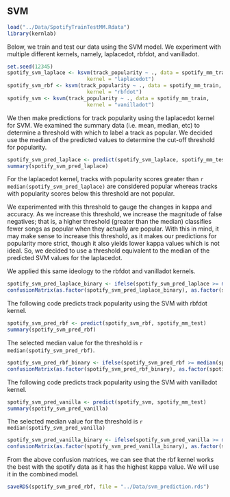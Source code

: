 ## SVM
```r
load("../Data/SpotifyTrainTestMM.Rdata")
library(kernlab)
```

Below, we train and test our data using the SVM model. We experiment with multiple different kernels, namely, laplacedot, rbfdot, and vanilladot.
```r
set.seed(12345)
spotify_svm_laplace <- ksvm(track_popularity ~ ., data = spotify_mm_train,
                          kernel = "laplacedot")
spotify_svm_rbf <- ksvm(track_popularity ~ ., data = spotify_mm_train,
                          kernel = "rbfdot")
spotify_svm <- ksvm(track_popularity ~ ., data = spotify_mm_train,
                          kernel = "vanilladot")
```

We then make predictions for track popularity using the laplacedot kernel for SVM.
We examined the summary data (i.e. mean, median, etc) to determine a threshold with which to label a track as popular. We decided use the median of the predicted values to determine the cut-off threshold for popularity. 
```r
spotify_svm_pred_laplace <- predict(spotify_svm_laplace, spotify_mm_test)
summary(spotify_svm_pred_laplace)
```

For the laplacedot kernel, tracks with popularity scores greater than `r median(spotify_svm_pred_laplace)` are considered popular whereas tracks with popularity scores below this threshold are not popular.

We experimented with this threshold to gauge the changes in kappa and accuracy. As we increase this threshold, we increase the magnitude of false negatives; that is, a higher threshold (greater than the median) classifies fewer songs as popular when they actually are popular. With this in mind, it may make sense to increase this threshold, as it makes our predictions for popularity more strict, though it also yields lower kappa values which is not ideal. So, we decided to use a threshold equivalent to the median of the predicted SVM values for the laplacedot. 

We applied this same ideology to the rbfdot and vanilladot kernels.
```r
spotify_svm_pred_laplace_binary <- ifelse(spotify_svm_pred_laplace >= median(spotify_svm_pred_laplace), 1, 0)
confusionMatrix(as.factor(spotify_svm_pred_laplace_binary), as.factor(spotify_mm_test$track_popularity), positive = "1")
```

The following code predicts track popularity using the SVM with rbfdot kernel.
```r
spotify_svm_pred_rbf <- predict(spotify_svm_rbf, spotify_mm_test)
summary(spotify_svm_pred_rbf)
```
The selected median value for the threshold is `r median(spotify_svm_pred_rbf)`.
```r
spotify_svm_pred_rbf_binary <- ifelse(spotify_svm_pred_rbf >= median(spotify_svm_pred_rbf), 1, 0)
confusionMatrix(as.factor(spotify_svm_pred_rbf_binary), as.factor(spotify_mm_test$track_popularity))
```

The following code predicts track popularity using the SVM with vanilladot kernel.
```r
spotify_svm_pred_vanilla <- predict(spotify_svm, spotify_mm_test)
summary(spotify_svm_pred_vanilla)
```

The selected median value for the threshold is `r median(spotify_svm_pred_vanilla)`
```r
spotify_svm_pred_vanilla_binary <- ifelse(spotify_svm_pred_vanilla >= median(spotify_svm_pred_vanilla), 1, 0)
confusionMatrix(as.factor(spotify_svm_pred_vanilla_binary), as.factor(spotify_mm_test$track_popularity))
```
From the above confusion matrices, we can see that the rbf kernel works the best with the spotify data as it has the highest kappa value.
We will use it in the combined model.

```r
saveRDS(spotify_svm_pred_rbf, file = "../Data/svm_prediction.rds")
```

